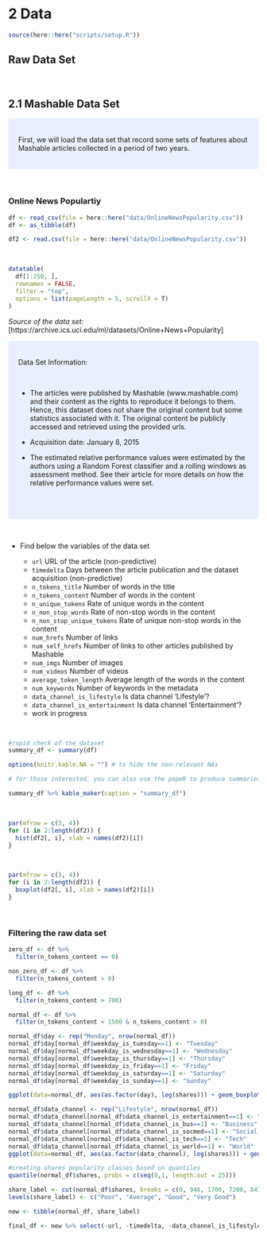 # 2 Data

```r
source(here::here("scripts/setup.R"))
```

## Raw Data Set

<br>

## 2.1 Mashable Data Set

<style>
div.blue { background-color:#e6f0ff; border-radius: 5px; padding: 20px;}
</style>
<div class = "blue">
First, we will load the data set that record some sets of features about Mashable articles collected in a period of two years.
</div>

<br>

### Online News Populartiy
```r
df <- read_csv(file = here::here("data/OnlineNewsPopularity.csv"))
df <- as_tibble(df)
```

```r
df2 <- read.csv(file = here::here("data/OnlineNewsPopularity.csv"))
```
<br>

```r
datatable(
  df[1:250, ],
  rownames = FALSE,
  filter = "top",
  options = list(pageLength = 5, scrollX = T)
)
```

_Source of the data set:_ [https://archive.ics.uci.edu/ml/datasets/Online+News+Popularity]

<style>
div.blue { background-color:#e6f0ff; border-radius: 5px; padding: 20px;}
</style>
<div class = "blue">

Data Set Information:

<br>

* The articles were published by Mashable (www.mashable.com) and their content as the rights to reproduce it belongs to them. Hence, this dataset does not share the original content but some statistics associated with it. The original content be publicly accessed and retrieved using the provided urls.

* Acquisition date: January 8, 2015

* The estimated relative performance values were estimated by the authors using a Random Forest classifier and a rolling windows as assessment method. See their article for more details on how the relative performance values were set.

<br>

</div>

<br>

* Find below the variables of the data set


  + `url` URL of the article (non-predictive)
  + `timedelta`  Days between the article publication and the dataset acquisition (non-predictive)
  + `n_tokens_title` Number of words in the title 
  + `n_tokens_content` Number of words in the content
  + `n_unique_tokens` Rate of unique words in the content
  + `n_non_stop_words` Rate of non-stop words in the content
  + `n_non_stop_unique_tokens` Rate of unique non-stop words in the content
  + `num_hrefs` Number of links 
  + `num_self_hrefs` Number of links to other articles published by Mashable
  + `num_imgs` Number of images
  + `num_videos` Number of videos
  + `average_token_length` Average length of the words in the content
  + `num_keywords` Number of keywords in the metadata 
  + `data_channel_is_lifestyle` Is data channel 'Lifestyle'?
  + `data_channel_is_entertainment` Is data channel 'Entertainment'?
  + work in progress

<br>

```r
#rapid check of the dataset
summary_df <- summary(df)

options(knitr.kable.NA = "") # to hide the non-relevant NAs

# for those interested, you can also use the papeR to produce summaries as nice tables https://cran.r-project.org/web/packages/papeR/vignettes/papeR_introduction.html

summary_df %>% kable_maker(caption = "summary_df")
```

<br>

```r
par(mfrow = c(3, 4))
for (i in 2:length(df2)) {
  hist(df2[, i], xlab = names(df2)[i])
}
```

<br>

```r
par(mfrow = c(3, 4))
for (i in 2:length(df2)) {
  boxplot(df2[, i], xlab = names(df2)[i])
}
```

<br>

### Filtering the raw data set

```r
zero_df <- df %>%
  filter(n_tokens_content == 0)
```

```r
non_zero_df <- df %>%
  filter(n_tokens_content > 0)
```

```r
long_df <- df %>%
  filter(n_tokens_content > 700)
```

```r
normal_df <- df %>%
  filter(n_tokens_content < 1500 & n_tokens_content > 0)
```

```r
normal_df$day <- rep("Monday", nrow(normal_df))
normal_df$day[normal_df$weekday_is_tuesday==1] <- "Tuesday"
normal_df$day[normal_df$weekday_is_wednesday==1] <- "Wednesday"
normal_df$day[normal_df$weekday_is_thursday==1] <- "Thursday"
normal_df$day[normal_df$weekday_is_friday==1] <- "Friday"
normal_df$day[normal_df$weekday_is_saturday==1] <- "Saturday"
normal_df$day[normal_df$weekday_is_sunday==1] <- "Sunday"

ggplot(data=normal_df, aes(as.factor(day), log(shares))) + geom_boxplot()
```

```r
normal_df$data_channel <- rep("Lifestyle", nrow(normal_df))
normal_df$data_channel[normal_df$data_channel_is_entertainment==1] <- "Entertainment"
normal_df$data_channel[normal_df$data_channel_is_bus==1] <- "Business"
normal_df$data_channel[normal_df$data_channel_is_socmed==1] <- "Social Media"
normal_df$data_channel[normal_df$data_channel_is_tech==1] <- "Tech"
normal_df$data_channel[normal_df$data_channel_is_world==1] <- "World"
ggplot(data=normal_df, aes(as.factor(data_channel), log(shares))) + geom_boxplot()
```


```r
#creating shares popularity classes based on quantiles
quantile(normal_df$shares, probs = c(seq(0,1, length.out = 25)))

share_label <- cut(normal_df$shares, breaks = c(0, 946, 1700, 7200, 843300))
levels(share_label) <- c("Poor", "Average", "Good", "Very Good")

new <- tibble(normal_df, share_label)
```

```r
final_df <- new %>% select(-url, -timedelta, -data_channel_is_lifestyle, -data_channel_is_entertainment, -data_channel_is_bus, -data_channel_is_socmed, -data_channel_is_tech, -data_channel_is_world, -weekday_is_monday, -weekday_is_tuesday, -weekday_is_wednesday, -weekday_is_thursday, -weekday_is_friday, -weekday_is_saturday, -weekday_is_sunday, -kw_min_min, -kw_max_min, -kw_avg_min, -kw_min_max, -kw_max_max, -kw_avg_max, -kw_min_avg, -kw_max_avg, -kw_avg_avg, -self_reference_min_shares, -self_reference_max_shares, -min_positive_polarity, -max_positive_polarity, -min_negative_polarity, -max_negative_polarity, -num_self_hrefs, -LDA_00, -LDA_01, -LDA_02, -LDA_03, -LDA_04, -abs_title_subjectivity, -abs_title_sentiment_polarity, -avg_positive_polarity, -avg_negative_polarity)
```




